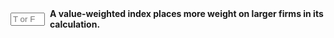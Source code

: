 ::: {.question-block}

<form onsubmit="event.preventDefault(); checkAnswerBox('module4_tf_q77','T')" style="display: flex; align-items: center; gap: 8px;">
<input type="text" id="module4_tf_q77" name="module4_tf_q77" maxlength="1" placeholder="T or F" style="width: 55px;" data-correct-answer="T" /> 
<label for="module4_tf_q77"><strong>A value-weighted index places more weight on larger firms in its calculation.</strong></label>
</form>

<div id="feedback-module4_tf_q77" class="feedback" data-status="" style="display:none;">
The sentence is TRUE. Larger firms contribute more to index movements in a value-weighted portfolio.
</div>

:::